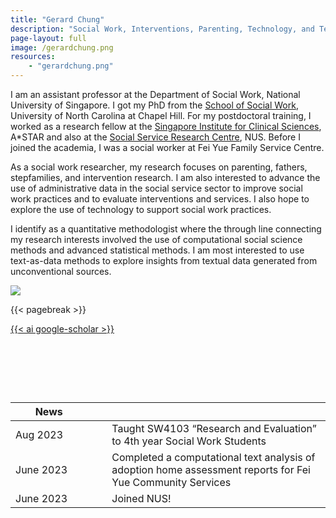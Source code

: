 ```yaml
---
title: "Gerard Chung"
description: "Social Work, Interventions, Parenting, Technology, and Text Analysis"
page-layout: full
image: /gerardchung.png
resources:
    - "gerardchung.png"
---
```


::: column-page-inset
::: column-page-inset-left
I am an assistant professor at the Department of Social Work, National University of Singapore. I got my PhD from the [School of Social Work](https://ssw.unc.edu/), University of North Carolina at Chapel Hill. For my postdoctoral training, I worked as a research fellow at the [Singapore Institute for Clinical Sciences](https://www.a-star.edu.sg/sics), A\*STAR and also at the [Social Service Research Centre](https://fass.nus.edu.sg/ssr/), NUS. Before I joined the academia, I was a social worker at Fei Yue Family Service Centre.

As a social work researcher, my research focuses on parenting, fathers, stepfamilies, and intervention research. I am also interested to advance the use of administrative data in the social service sector to improve social work practices and to evaluate interventions and services. I also hope to explore the use of technology to support social work practices.

I identify as a quantitative methodologist where the through line connecting my research interests involved the use of computational social science methods and advanced statistical methods. I am most interested to use text-as-data methods to explore insights from textual data generated from unconventional sources.
:::

::: {.column-margin .column-container}
![](gerardchung.png){.rounded}
:::
:::

{{< pagebreak >}}

::: {.column-page-inset .text-center}
```{=html}
<a class="btn btn-outline-dark", href="https://twitter.com/GerardChung" target="_blank" rel="noopener noreferrer">
    <i class="bi bi-twitter" role='img' aria-label='Twitter'></i>
</a>

<a class="btn btn-outline-dark", href="https://github.com/gerardchung" target="_blank" rel="noopener noreferrer">
    <i class="bi bi-github" role='img' aria-label='Github'></i>
</a>

<a class="btn btn-outline-dark", href="https://www.linkedin.com/in/gerardchung/" target="_blank" rel="noopener noreferrer">
    <i class="bi bi-linkedin" role='img' aria-label='LinkedIn'></i>
</a>

<a class="btn btn-outline-dark", href="https://scholar.google.com/citations?user=9aeYOx8AAAAJ&hl=en&inst=3212728378801010220" target="_blank" rel="noopener noreferrer"> {{< ai google-scholar >}}
    <i class="ai ai-google-scholar" role='img' aria-label='Google Scholar'></i>
</a>

<a class="btn btn-outline-dark", href="mailto:gcsk1982@gmail.com" target="_blank" rel="noopener noreferrer">
    <i class="ai bi-envelope" role='img' aria-label='email'></i>
</a>
```
:::

<br>

<br>

<br>

| News       |     |                                                                                                            |
|------------------|-----|--------------------------------------------------|
| Aug 2023   |     | Taught SW4103 "Research and Evaluation" to 4th year Social Work Students                                   |
| June 2023  |     | Completed a computational text analysis of adoption home assessment reports for Fei Yue Community Services |
| June 2023  |     | Joined NUS!                                                                                                |
